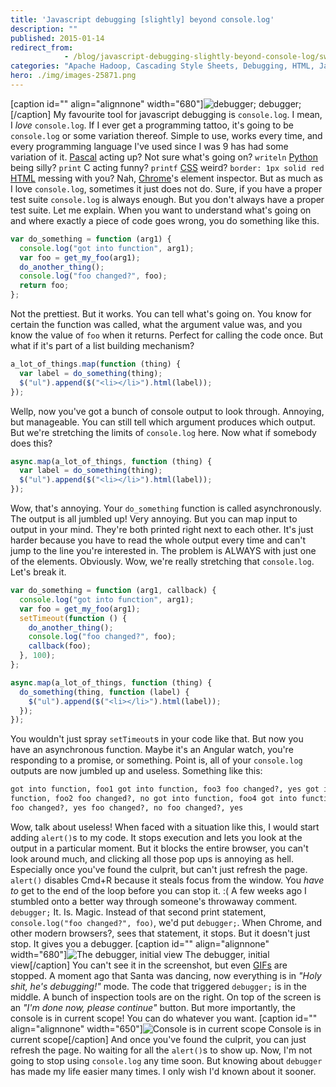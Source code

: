 ```yaml
---
title: 'Javascript debugging [slightly] beyond console.log'
description: ""
published: 2015-01-14
redirect_from: 
            - /blog/javascript-debugging-slightly-beyond-console-log/swizec/6633
categories: "Apache Hadoop, Cascading Style Sheets, Debugging, HTML, JavaScript, Technical"
hero: ./img/images-25871.png
---
```

\[caption id=&quot;&quot; align=&quot;alignnone&quot; width=&quot;680&quot;]![debugger;](./img/images-25871.png "debugger;") debugger;\[/caption] My favourite tool for javascript debugging is `console.log`. I mean, I _love_ `console.log`. If I ever get a programming tattoo, it&#x27;s going to be `console.log` or some variation thereof. Simple to use, works every time, and every programming language I&#x27;ve used since I was 9 has had some variation of it. [Pascal](http://en.wikipedia.org/wiki/Pascal_%28programming_language%29 "Pascal (programming language)") acting up? Not sure what&#x27;s going on? `writeln` [Python](http://www.python.org/ "Python (programming language)") being silly? `print` C acting funny? `printf` [CSS](http://en.wikipedia.org/wiki/Cascading_Style_Sheets "Cascading Style Sheets") weird? `border: 1px solid red` [HTML](http://en.wikipedia.org/wiki/HTML "HTML") messing with you? Nah, [Chrome](http://www.google.com/chrome "Google Chrome")&#x27;s element inspector. But as much as I love `console.log`, sometimes it just does not do. Sure, if you have a proper test suite `console.log` is always enough. But you don&#x27;t always have a proper test suite. Let me explain. When you want to understand what&#x27;s going on and where exactly a piece of code goes wrong, you do something like this.

```javascript
var do_something = function (arg1) {
  console.log("got into function", arg1);
  var foo = get_my_foo(arg1);
  do_another_thing();
  console.log("foo changed?", foo);
  return foo;
};
```

Not the prettiest. But it works. You can tell what&#x27;s going on. You know for certain the function was called, what the argument value was, and you know the value of `foo` when it returns. Perfect for calling the code once. But what if it&#x27;s part of a list building mechanism?

```javascript
a_lot_of_things.map(function (thing) {
  var label = do_something(thing);
  $("ul").append($("<li></li>").html(label));
});
```

Wellp, now you&#x27;ve got a bunch of console output to look through. Annoying, but manageable. You can still tell which argument produces which output. But we&#x27;re stretching the limits of `console.log` here. Now what if somebody does this?

```javascript
async.map(a_lot_of_things, function (thing) {
  var label = do_something(thing);
  $("ul").append($("<li></li>").html(label));
});
```

Wow, that&#x27;s annoying. Your `do_something` function is called asynchronously. The output is all jumbled up! Very annoying. But you can map input to output in your mind. They&#x27;re both printed right next to each other. It&#x27;s just harder because you have to read the whole output every time and can&#x27;t jump to the line you&#x27;re interested in. The problem is ALWAYS with just one of the elements. Obviously. Wow, we&#x27;re really stretching that `console.log`. Let&#x27;s break it.

```javascript
var do_something = function (arg1, callback) {
  console.log("got into function", arg1);
  var foo = get_my_foo(arg1);
  setTimeout(function () {
    do_another_thing();
    console.log("foo changed?", foo);
    callback(foo);
  }, 100);
};

async.map(a_lot_of_things, function (thing) {
  do_something(thing, function (label) {
    $("ul").append($("<li></li>").html(label));
  });
});
```

You wouldn&#x27;t just spray `setTimeout`s in your code like that. But now you have an asynchronous function. Maybe it&#x27;s an Angular watch, you&#x27;re responding to a promise, or something. Point is, all of your `console.log` outputs are now jumbled up and useless. Something like this:

```html
got into function, foo1 got into function, foo3 foo changed?, yes got into
function, foo2 foo changed?, no got into function, foo4 got into function, foo5
foo changed?, yes foo changed?, no foo changed?, yes
```

Wow, talk about useless! When faced with a situation like this, I would start adding `alert()`s to my code. It stops execution and lets you look at the output in a particular moment. But it blocks the entire browser, you can&#x27;t look around much, and clicking all those pop ups is annoying as hell. Especially once you&#x27;ve found the culprit, but can&#x27;t just refresh the page. `alert()` disables Cmd+R because it steals focus from the window. You _have to_ get to the end of the loop before you can stop it. :( A few weeks ago I stumbled onto a better way through someone&#x27;s throwaway comment. `debugger;` It. Is. Magic. Instead of that second print statement, `console.log("foo changed?", foo)`, we&#x27;d put `debugger;`. When Chrome, and other modern browsers?, sees that statement, it stops. But it doesn&#x27;t just stop. It gives you a debugger. \[caption id=&quot;&quot; align=&quot;alignnone&quot; width=&quot;680&quot;]![The debugger, initial view](./img/images-25868.png "The debugger, initial view") The debugger, initial view\[/caption] You can&#x27;t see it in the screenshot, but even [GIFs](http://en.wikipedia.org/wiki/Graphics_Interchange_Format "Graphics Interchange Format") are stopped. A moment ago that Santa was dancing, now everything is in _&quot;Holy shit, he&#x27;s debugging!&quot;_ mode. The code that triggered `debugger;` is in the middle. A bunch of inspection tools are on the right. On top of the screen is an _&quot;I&#x27;m done now, please continue&quot;_ button. But more importantly, the console is in current scope! You can do whatever you want. \[caption id=&quot;&quot; align=&quot;alignnone&quot; width=&quot;650&quot;]![Console is in current scope](./img/images-25870.png "Console is in current scope") Console is in current scope\[/caption] And once you&#x27;ve found the culprit, you can just refresh the page. No waiting for all the `alert()`s to show up. Now, I&#x27;m not going to stop using `console.log` any time soon. But knowing about `debugger` has made my life easier many times. I only wish I&#x27;d known about it sooner.